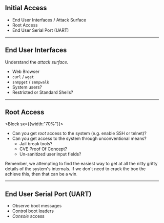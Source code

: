 
## Initial Access

- End User Interfaces / Attack Surface
- Root Access
- End User Serial Port (UART)

---

## End User Interfaces

Understand the *attack surface*.

- Web Browser
- `curl` / `wget`
- `snmpget` / `snmpwalk`
- System users?
- Restricted or Standard Shells?

---

## Root Access

<Block sx={{width:"70%"}}>

- Can you get *root* access to the system (e.g. enable SSH or telnet)?
- Can you get access to the system through unconventional means?
  - Jail break tools?
  - CVE Proof Of Concept?
  - Un-sanitized user input fields?

Remember, we attempting to find the easiest way to get at all the nitty 
gritty details of the system's internals. If we don't need to crack the box
the achieve this, then that can be a win.

</Block>

---

## End User Serial Port (UART)

- Observe boot messages
- Control boot loaders
- *Console* access

